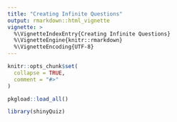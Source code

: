 ```yaml
---
title: "Creating Infinite Questions"
output: rmarkdown::html_vignette
vignette: >
  %\VignetteIndexEntry{Creating Infinite Questions}
  %\VignetteEngine{knitr::rmarkdown}
  %\VignetteEncoding{UTF-8}
---
```


```r
knitr::opts_chunk$set(
  collapse = TRUE,
  comment = "#>"
)
```

```r
pkgload::load_all()
```

```r
library(shinyQuiz)
```
